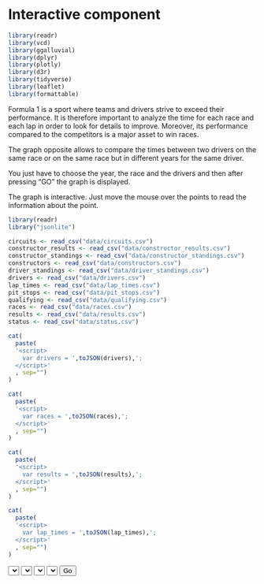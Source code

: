 # Interactive component

```r
library(readr)
library(vcd)
library(ggalluvial)
library(dplyr)
library(plotly)
library(d3r)
library(tidyverse)
library(leaflet)
library(formattable)
```

Formula 1 is a sport where teams and drivers strive to exceed their performance. It is therefore important to analyze the time for each race and each lap in order to look for details to improve. Moreover, its performance compared to the competitors is a major asset to win races. 

The graph opposite allows to compare the times between two drivers on the same race or on the same race but in different years for the same driver. 

You just have to choose the year, the race and the drivers and then after pressing "GO" the graph is displayed.  

The graph is interactive. Just move the mouse over the points to read the information about the point. 


```r
library(readr)
library("jsonlite")

circuits <- read_csv("data/circuits.csv")
constructor_results <- read_csv("data/constructor_results.csv")
constructor_standings <- read_csv("data/constructor_standings.csv")
constructors <- read_csv("data/constructors.csv")
driver_standings <- read_csv("data/driver_standings.csv")
drivers <- read_csv("data/drivers.csv")
lap_times <- read_csv("data/lap_times.csv")
pit_stops <- read_csv("data/pit_stops.csv")
qualifying <- read_csv("data/qualifying.csv")
races <- read_csv("data/races.csv")
results <- read_csv("data/results.csv")
status <- read_csv("data/status.csv")

cat(
  paste(
  '<script>
    var drivers = ',toJSON(drivers),';
  </script>'
  , sep="")
)

cat(
  paste(
  '<script>
    var races = ',toJSON(races),';
  </script>'
  , sep="")
)

cat(
  paste(
  '<script>
    var results = ',toJSON(results),';
  </script>'
  , sep="")
)

cat(
  paste(
  '<script>
    var lap_times = ',toJSON(lap_times),';
  </script>'
  , sep="")
)
```

<html lang="en-US">
<meta charset="utf-8">
<head>
  <!-- Load in the d3 library -->
  <script src="https://d3js.org/d3.v7.js"></script>
  
<style type ="text/css">
      .linestyle1 {
        fill: none;
        stroke: red;
        stroke-width: 2px;
      }
      .linestyle2 {
        fill: none;
        stroke: teal;
        stroke-width: 2px;
      }
      
</style>
</head>

<body>
<select id="selectButtonyear"></select>
<select id="selectButtonrace"></select>
<select id="selectButtondriver1"></select>
<select id="selectButtondriver2"></select>
<button type="button" id="selectButtongo">Go</button>

<div id="my_dataviz"></div>
  <svg align = center width="160" height="800"> 
  </svg> 

<script>

// Button Year
var years = [];
var i = 1;
var l = 2021;
for (var i = 1950; i < l + 1; i++) {
    years.push(i);
}

var years = years.reverse()

d3.select("#selectButtonyear")
      .selectAll('myOptions')
     	.data(years)
      .enter()
    	.append('option')
      .text(function (d) { return d; }) // text showed in the menu
      .attr("value", function (d) { return d; })


d3.select("#selectButtonyear").on("change", function(d) {
        var v1 = document.getElementById("selectButtonyear").value
        var race = []
        var l = races["length"]
        var existingraces = []
        var llp = lap_times["length"]
        for (var i = 1; i < llp; i++) {
  existingraces.push(lap_times[i]["raceId"])
  }
        var uniqueArr = [...new Set(existingraces)]
        for (var i = 1; i < l; i++) {
  if(races[i]["year"] == v1){
  if(uniqueArr.includes(races[i]["raceId"])){
  race.push(races[i]["name"])
  
  }}
}
      d3.select("#selectButtonrace")
      .selectAll('myOptions')
     	.data(race)
      .enter()
    	.append('option')
      .text(function (d) { return d; }) // text showed in the menu
      .attr("value", function (d) { return d; })
      
      d3.select("#selectButtonrace").on("change", function(d) {
        var v1 = document.getElementById("selectButtonyear").value
        var v2 = document.getElementById("selectButtonrace").value
        var raceid = races.filter(obj=> obj.year == v1).filter(obj=> obj.name == v2)[0]["raceId"];
        var pdriver = lap_times.filter(obj=> obj.raceId == raceid);
        var existingdrivers = []
        var led = pdriver["length"]
        for (var i = 1; i < led; i++) {
  existingdrivers.push(pdriver[i]["driverId"])
  }
        var uniqueArrd = [...new Set(existingdrivers)]
        var d = results.filter(obj=> obj.raceId == raceid)
        var driver = []
        var ld = d["length"]
        for (var i = 1; i < ld ; i++) {
       
    driver.push(d[i]["driverId"]);
}

drivername = drivers.filter(function(obj) {return uniqueArrd.includes(obj.driverId);})
var drivernamelist = []
var ldn = drivername["length"]
for (var i = 0; i < ldn ; i++) {
    drivernamelist.push(drivername[i]["surname"]);
}

        
      d3.select("#selectButtondriver1")
      .selectAll('myOptions')
     	.data(drivernamelist)
      .enter()
    	.append('option')
      .text(function (d) { return d; }) // text showed in the menu
      .attr("value", function (d) { return d; })
      
       d3.select("#selectButtondriver2")
      .selectAll('myOptions')
     	.data(drivernamelist)
      .enter()
    	.append('option')
      .text(function (d) { return d; }) // text showed in the menu
      .attr("value", function (d) { return d; })
      
d3.select("#selectButtongo").on("click", function(d) {

var driver1name = document.getElementById("selectButtondriver1").value
var driver1id = drivers.filter(obj=> obj.surname == driver1name)[0]["driverId"]
var driver1laps = lap_times.filter(obj=> obj.raceId == raceid).filter(obj=> obj.driverId == driver1id)
      
var ldriver1laps = driver1laps["length"]
      
var lap_time1 = []
      
for (var i = 0; i < ldriver1laps; i++) {
    lap_time1.push([driver1laps[i]["lap"],driver1laps[i]["milliseconds"]]);
}

var time1 = []
var ltime1 = lap_time1.length

for (var i = 0; i < ltime1; i++) {
    time1.push(lap_time1[i][1]);
}

var driver2name = document.getElementById("selectButtondriver2").value
var driver2id = drivers.filter(obj=> obj.surname == driver2name)[0]["driverId"]
var driver2laps = lap_times.filter(obj=> obj.raceId == raceid).filter(obj=> obj.driverId == driver2id)
      
var ldriver2laps = driver2laps["length"]
      
var lap_time2 = []
      
for (var i = 0; i < ldriver2laps; i++) {
    lap_time2.push([driver2laps[i]["lap"],driver2laps[i]["milliseconds"]]);
}

var time2 = []
var ltime2 = lap_time2.length

for (var i = 0; i < ltime2; i++) {
    time2.push(lap_time2[i][1]);
}

var min = Math.min(...time1)
var max = Math.max(...time1)
var mean = time1.reduce((a,b) => a + b, 0) / time1.length
var nlaps = lap_time1.length

var data1 = driver1laps;
var data2 = driver2laps;


var margin = {top: 70, right: 100, bottom: 50, left: 70},
    width = 850 - margin.left - margin.right,
    height = 400 - margin.top - margin.bottom;
    
var svg = d3.select("#my_dataviz")
  .append("svg")
    .attr("width", width + margin.left + margin.right)
    .attr("height", height + margin.top + margin.bottom)
  .append("g")
    .attr("transform",
          "translate(" + margin.left + "," + margin.top + ")");

var x = d3.scaleLinear()
    .domain([0, nlaps + 1])
    .range([ 0, width ]);
  svg.append("g")
    .attr("transform", "translate(0," + height + ")")
    .call(d3.axisBottom(x));

svg.append("text")             
      .attr("transform",
            "translate(" + (width/2) + " ," + 
                           (height + margin.top - 40) + ")")
      .style("text-anchor", "middle")
      .text("Laps");
    
var y = d3.scaleLinear()
    .domain([min-5000, mean + 10000])
    .range([ height, 0]);
  svg.append("g")
    .call(d3.axisLeft(y));
    
svg.append("text")
      .attr("transform", "rotate(-90)")
      .attr("y", 0 - margin.left - 3)
      .attr("x",0 - (height / 2))
      .attr("dy", "1em")
      .style("text-anchor", "middle")
      .text("Time (milliseconds)");  

var tooltip = d3.select("#my_dataviz")
    .append("div")
    .style("opacity", 0)
    .attr("class", "tooltip")
    .style("background-color", "white")
    .style("border", "solid")
    .style("border-width", "1px")
    .style("border-radius", "5px")
    .style("padding", "10px")


     
 svg.append('g')
    .selectAll("dot")
    .data(data1)
    .enter()
    .append("circle")
      .attr("class", "blue dot")
      .attr("cx", function (d) { return x(d.lap); } )
      .attr("cy", function (d) { return y(d.milliseconds); } )
      .attr("r", 3)
      .style("fill", "#69b3a2")
    .on('mouseover', function (event,d) {
     d3.select(this).transition()
          .duration('10')
          .attr("r", 7)
       tooltip
          .style("opacity", 1)
          .html("Lap : " + d.lap +"<br/>" + "Time : " + d.milliseconds + " ms");})
      .on('mouseout', function (event,d) {
     d3.select(this).transition()
          .duration('20')
          .attr("r", 3)
          tooltip
      .transition()
      .duration(20)
      .style("opacity", 0);});
      
 svg.append('g')
    .selectAll("dot")
    .data(data2)
    .enter()
    .append("circle")
      .attr("class", "red dot")
      .attr("cx", function (d) { return x(d.lap); } )
      .attr("cy", function (d) { return y(d.milliseconds); } )
      .attr("r", 3)
      .style("fill", "#d66074")
      .on('mouseover', function (event,d) {
     d3.select(this).transition()
          .duration('10')
          .attr("r", 7)
       tooltip
          .style("opacity", 1)
          .html("Lap : " + d.lap +"<br/>" + "Time : " + d.milliseconds + " ms");})
      .on('mouseout', function (event,d) {
     d3.select(this).transition()
          .duration('20')
          .attr("r", 3)
        tooltip
      .transition()
      .duration(20)
      .style("opacity", 0);});
      

var dotdriver1 = [{x: nlaps - 13, y : mean + 8000, label : driver1name}]
var dotdriver2 = [{"x": nlaps - 13, "y" : mean + 6000, "label" : driver2name}]


 svg.append('g')
    .selectAll("dot")
    .data(dotdriver1)
    .enter()
    .append("circle")
      .attr("class", "dotlabeldriver1")
      .attr("cx", function (d) { return x(d.x); } )
      .attr("cy", function (d) { return y(d.y); } )
      .attr("r", 3)
      .style("fill", "#69b3a2");
    
      
 svg.append('g')
    .selectAll("dot")
    .data(dotdriver1)
    .enter()
    .append('g')
    .append("text")
            .text(function(d){
                    return d.label;
                })
            .attr("x", function (d) {
                    return x(d.x + 1);
                })
            .attr("y", function (d) {
                    return y(d.y);
                });
      

 svg.append('g')
    .selectAll("dot")
    .data(dotdriver2)
    .enter()
    .append("circle")
      .attr("class", "dotlabeldriver2")
      .attr("cx", function (d) { return x(d.x); } )
      .attr("cy", function (d) { return y(d.y); } )
      .attr("r", 3)
      .style("fill", "#d66074");
    
      
 svg.append('g')
    .selectAll("dot")
    .data(dotdriver2)
    .enter()
    .append('g')
    .append("text")
            .text(function(d){
                    return d.label;
                })
            .attr("x", function (d) {
                    return x(d.x + 1);
                })
            .attr("y", function (d) {
                    return y(d.y);
                });
})
      

    })
      
    })
    


      
    
</script>
</body>
</html>

